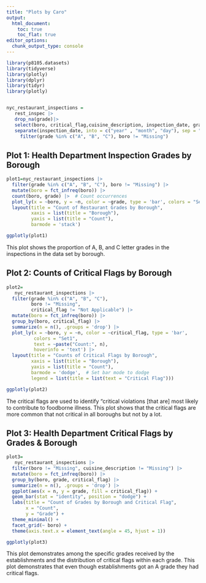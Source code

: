 ```yaml
---
title: "Plots by Caro"
output: 
  html_document:
    toc: true
    toc_flat: true
editor_options: 
  chunk_output_type: console
---
```


```r
library(p8105.datasets)
library(tidyverse)
library(plotly)
library(dplyr)
library(tidyr)
library(plotly)


nyc_restaurant_inspections =
   rest_inspec |>
   drop_na(grade)|>
   select(boro, critical_flag,cuisine_description, inspection_date, grade)|>
   separate(inspection_date, into = c("year" , "month", "day"), sep = "-")|>
     filter(grade %in% c("A", "B", "C"), boro != "Missing") 
```

## Plot 1: Health Department Inspection Grades by Borough 

```r
plot1=nyc_restaurant_inspections |>
  filter(grade %in% c("A", "B", "C"), boro != "Missing") |>    
  mutate(boro = fct_infreq(boro)) |> 
  count(boro, grade) |>  # Count occurrences
  plot_ly(x = ~boro, y = ~n, color = ~grade, type = 'bar', colors = "Set1") |> 
  layout(title = "Count of Restaurant Grades by Borough",
         xaxis = list(title = "Borough"),
         yaxis = list(title = "Count"),
         barmode = 'stack')

ggplotly(plot1)
```

This plot shows the proportion of A, B, and C letter grades in the inspections in the data set by borough.

## Plot 2: Counts of Critical Flags by Borough 

```r
plot2=
   nyc_restaurant_inspections |>
  filter(grade %in% c("A", "B", "C"), 
         boro != "Missing", 
         critical_flag != "Not Applicable") |>    
  mutate(boro = fct_infreq(boro)) |>
  group_by(boro, critical_flag) |>
  summarize(n = n(), .groups = 'drop') |> 
  plot_ly(x = ~boro, y = ~n, color = ~critical_flag, type = 'bar', 
          colors = "Set1", 
          text = ~paste("Count:", n),
          hoverinfo = 'text') |> 
  layout(title = "Counts of Critical Flags by Borough",
         xaxis = list(title = "Borough"),
         yaxis = list(title = "Count"),
         barmode = 'dodge',  # Set bar mode to dodge
         legend = list(title = list(text = "Critical Flag")))

ggplotly(plot2)
```

The critical flags are used to identify "critical violations [that are] most likely to contribute to foodborne illness. This plot shows that the critical flags are more common that not critical in all boroughs but not by a lot.

## Plot 3: Health Department Critical Flags by Grades & Borough
```r

plot3=
   nyc_restaurant_inspections |>
  filter(boro != "Missing", cuisine_description != "Missing") |>    
  mutate(boro = fct_infreq(boro)) |>
  group_by(boro, grade, critical_flag) |>
  summarize(n = n(), .groups = 'drop') |> 
  ggplot(aes(x = n, y = grade, fill = critical_flag)) +  
  geom_bar(stat = "identity", position = "dodge") +  
  labs(title = "Count of Grades by Borough and Critical Flag", 
       x = "Count", 
       y = "Grade") +
  theme_minimal() +
  facet_grid(~ boro) + 
  theme(axis.text.x = element_text(angle = 45, hjust = 1))

ggplotly(plot3)

```

This plot demonstrates among the specific grades received by the establishments and the distribution of critical flags within each grade. This plot demonstrates that even though establishments got an A grade they had critical flags.


